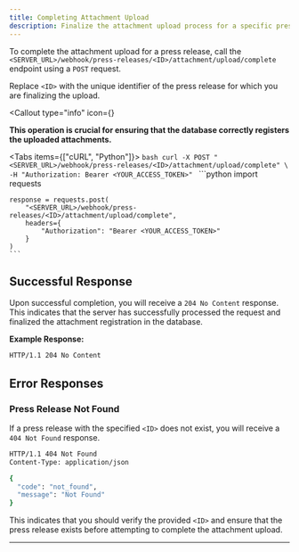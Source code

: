 ```yaml
---
title: Completing Attachment Upload
description: Finalize the attachment upload process for a specific press release.
---
```



To complete the attachment upload for a press release, call the `<SERVER_URL>/webhook/press-releases/<ID>/attachment/upload/complete` endpoint using a `POST` request. 

Replace `<ID>` with the unique identifier of the press release for which you are finalizing the upload.

<Callout
  type="info"
  icon={<InfoIcon className="size-5" />}
>
  **This operation is crucial for ensuring that the database correctly registers the uploaded attachments.**
</Callout>

<Tabs items={["cURL", "Python"]}>
  <Tab value="cURL">
    ```bash
    curl -X POST "<SERVER_URL>/webhook/press-releases/<ID>/attachment/upload/complete" \
      -H "Authorization: Bearer <YOUR_ACCESS_TOKEN>"
    ```
  </Tab>
  <Tab value="Python">
    ```python
    import requests

    response = requests.post(
        "<SERVER_URL>/webhook/press-releases/<ID>/attachment/upload/complete",
        headers={
            "Authorization": "Bearer <YOUR_ACCESS_TOKEN>"
        }
    )
    ```
  </Tab>
</Tabs>

## Successful Response

Upon successful completion, you will receive a `204 No Content` response. This indicates that the server has successfully processed the request and finalized the attachment registration in the database. 

**Example Response:**

```bash
HTTP/1.1 204 No Content
```

## Error Responses

### Press Release Not Found

If a press release with the specified `<ID>` does not exist, you will receive a `404 Not Found` response.

```bash
HTTP/1.1 404 Not Found
Content-Type: application/json

{
  "code": "not_found",
  "message": "Not Found"
}
```

This indicates that you should verify the provided `<ID>` and ensure that the press release exists before attempting to complete the attachment upload.

---
